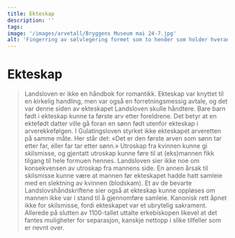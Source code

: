 ```yaml
---
title: Ekteskap
description: ''
tags:
image: '/images/arvetall/Bryggens Museum mai 24-7.jpg'
alt: 'Fingerring av sølvlegering formet som to hender som holder hverandre som symbol av forlovelse eller giftemål.'
---
```



# Ekteskap

<Blockquote 
    quote='«Det er den første arv at ektefødte barn tar arv etter sin far og ektegifte mor etter Guds og menneskenes lover.»'
    footer='Arvetallet, kapittel 7' />

<Spacer height={40}/>
<Container stil="initial side">
    Landsloven er ikke en håndbok for romantikk. Ekteskap var knyttet til en kirkelig handling, men var også en forretningsmessig avtale, og det var denne siden av ekteskapet Landsloven skulle håndtere. Bare barn født i ekteskap kunne ta første arv etter foreldrene. Det betyr at en ektefødt datter ville gå foran en sønn født utenfor ekteskap i arverekkefølgen. I Gulatingsloven styrket ikke ekteskapet arveretten på samme måte. Her står det: «Det er den første arven som sønn tar etter far, eller far tar etter sønn.» Utroskap fra kvinnen kunne gi skilsmisse, og gjentatt utroskap kunne føre til at (eks)mannen fikk tilgang til hele formuen hennes. Landsloven sier ikke noe om konsekvensen av utroskap fra mannens side. En annen årsak til skilsmisse kunne være at mannen før ekteskapet hadde hatt samleie med en slektning av kvinnen (blodskam). Et av de bevarte Landslovshåndskriftene sier også at ekteskap kunne oppløses om mannen ikke var i stand til å gjennomføre samleie. Kanonisk rett åpnet ikke for skilsmisse, fordi ekteskapet var et ubrytelig sakrament. Allerede på slutten av 1100-tallet uttalte erkebiskopen likevel at det fantes muligheter for separasjon, kanskje nettopp i slike tilfeller som er nevnt over.
</Container>